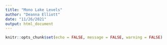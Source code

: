 ```yaml
---
title: "Mono Lake Levels"
author: "Deanna Elliott"
date: "11/26/2021"
output: html_document
---
```


```r
knitr::opts_chunk$set(echo = FALSE, message = FALSE, warning = FALSE)
```

